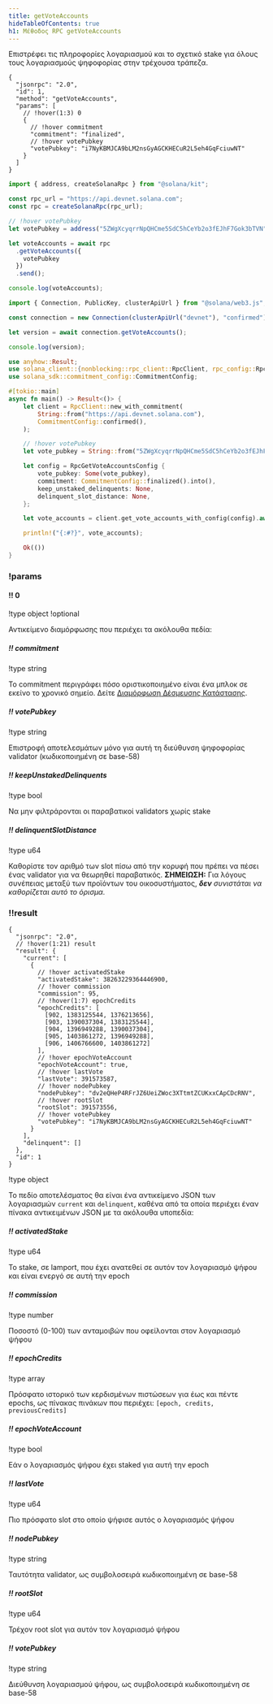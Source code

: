 ```yaml
---
title: getVoteAccounts
hideTableOfContents: true
h1: Μέθοδος RPC getVoteAccounts
---
```


Επιστρέφει τις πληροφορίες λογαριασμού και το σχετικό stake για όλους τους
λογαριασμούς ψηφοφορίας στην τρέχουσα τράπεζα.

<APIMethod>

```jsonc !!request curl
{
  "jsonrpc": "2.0",
  "id": 1,
  "method": "getVoteAccounts",
  "params": [
    // !hover(1:3) 0
    {
      // !hover commitment
      "commitment": "finalized",
      // !hover votePubkey
      "votePubkey": "i7NyKBMJCA9bLM2nsGyAGCKHECuR2L5eh4GqFciuwNT"
    }
  ]
}
```

```ts !!request title="Kit"
import { address, createSolanaRpc } from "@solana/kit";

const rpc_url = "https://api.devnet.solana.com";
const rpc = createSolanaRpc(rpc_url);

// !hover votePubkey
let votePubkey = address("5ZWgXcyqrrNpQHCme5SdC5hCeYb2o3fEJhF7Gok3bTVN");

let voteAccounts = await rpc
  .getVoteAccounts({
    votePubkey
  })
  .send();

console.log(voteAccounts);
```

```ts !!request title="web3.js"
import { Connection, PublicKey, clusterApiUrl } from "@solana/web3.js";

const connection = new Connection(clusterApiUrl("devnet"), "confirmed");

let version = await connection.getVoteAccounts();

console.log(version);
```

```rs !!request title="Rust"
use anyhow::Result;
use solana_client::{nonblocking::rpc_client::RpcClient, rpc_config::RpcGetVoteAccountsConfig};
use solana_sdk::commitment_config::CommitmentConfig;

#[tokio::main]
async fn main() -> Result<()> {
    let client = RpcClient::new_with_commitment(
        String::from("https://api.devnet.solana.com"),
        CommitmentConfig::confirmed(),
    );

    // !hover votePubkey
    let vote_pubkey = String::from("5ZWgXcyqrrNpQHCme5SdC5hCeYb2o3fEJhF7Gok3bTVN");

    let config = RpcGetVoteAccountsConfig {
        vote_pubkey: Some(vote_pubkey),
        commitment: CommitmentConfig::finalized().into(),
        keep_unstaked_delinquents: None,
        delinquent_slot_distance: None,
    };

    let vote_accounts = client.get_vote_accounts_with_config(config).await?;

    println!("{:#?}", vote_accounts);

    Ok(())
}
```

### !params

#### !! 0

!type object !optional

Αντικείμενο διαμόρφωσης που περιέχει τα ακόλουθα πεδία:

##### !! commitment

!type string

Το commitment περιγράφει πόσο οριστικοποιημένο είναι ένα μπλοκ σε εκείνο το
χρονικό σημείο. Δείτε
[Διαμόρφωση Δέσμευσης Κατάστασης](/docs/rpc#configuring-state-commitment).

##### !! votePubkey

!type string

Επιστροφή αποτελεσμάτων μόνο για αυτή τη διεύθυνση ψηφοφορίας validator
(κωδικοποιημένη σε base-58)

##### !! keepUnstakedDelinquents

!type bool

Να μην φιλτράρονται οι παραβατικοί validators χωρίς stake

##### !! delinquentSlotDistance

!type u64

Καθορίστε τον αριθμό των slot πίσω από την κορυφή που πρέπει να πέσει ένας
validator για να θεωρηθεί παραβατικός. **ΣΗΜΕΙΩΣΗ:** Για λόγους συνέπειας μεταξύ
των προϊόντων του οικοσυστήματος, _**δεν** συνιστάται να καθορίζεται αυτό το
όρισμα._

### !!result

```jsonc !response
{
  "jsonrpc": "2.0",
  // !hover(1:21) result
  "result": {
    "current": [
      {
        // !hover activatedStake
        "activatedStake": 38263229364446900,
        // !hover commission
        "commission": 95,
        // !hover(1:7) epochCredits
        "epochCredits": [
          [902, 1383125544, 1376213656],
          [903, 1390037304, 1383125544],
          [904, 1396949288, 1390037304],
          [905, 1403861272, 1396949288],
          [906, 1406766600, 1403861272]
        ],
        // !hover epochVoteAccount
        "epochVoteAccount": true,
        // !hover lastVote
        "lastVote": 391573587,
        // !hover nodePubkey
        "nodePubkey": "dv2eQHeP4RFrJZ6UeiZWoc3XTtmtZCUKxxCApCDcRNV",
        // !hover rootSlot
        "rootSlot": 391573556,
        // !hover votePubkey
        "votePubkey": "i7NyKBMJCA9bLM2nsGyAGCKHECuR2L5eh4GqFciuwNT"
      }
    ],
    "delinquent": []
  },
  "id": 1
}
```

!type object

Το πεδίο αποτελέσματος θα είναι ένα αντικείμενο JSON των λογαριασμών `current`
και `delinquent`, καθένα από τα οποία περιέχει έναν πίνακα αντικειμένων JSON με
τα ακόλουθα υποπεδία:

##### !! activatedStake

!type u64

Το stake, σε lamport, που έχει ανατεθεί σε αυτόν τον λογαριασμό ψήφου και είναι
ενεργό σε αυτή την epoch

##### !! commission

!type number

Ποσοστό (0-100) των ανταμοιβών που οφείλονται στον λογαριασμό ψήφου

##### !! epochCredits

!type array

Πρόσφατο ιστορικό των κερδισμένων πιστώσεων για έως και πέντε epochs, ως πίνακας
πινάκων που περιέχει: `[epoch, credits, previousCredits]`

##### !! epochVoteAccount

!type bool

Εάν ο λογαριασμός ψήφου έχει staked για αυτή την epoch

##### !! lastVote

!type u64

Πιο πρόσφατο slot στο οποίο ψήφισε αυτός ο λογαριασμός ψήφου

##### !! nodePubkey

!type string

Ταυτότητα validator, ως συμβολοσειρά κωδικοποιημένη σε base-58

##### !! rootSlot

!type u64

Τρέχον root slot για αυτόν τον λογαριασμό ψήφου

##### !! votePubkey

!type string

Διεύθυνση λογαριασμού ψήφου, ως συμβολοσειρά κωδικοποιημένη σε base-58

</APIMethod>
